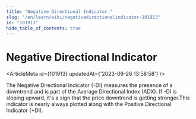 ```yaml
---
title: "Negative Directional Indicator "
slug: "/en/learn/wiki/negativedirectionalindicator-101913"
id: "101913"
hide_table_of_contents: true
---
```



# Negative Directional Indicator 

<ArticleMeta id={101913} updatedAt={'2023-09-26 13:58:58'} />
<div className='border-solid border-b border-t-0 my-4 border-[var(--ifm-color-gray-300)]' />

The Negative Directional Indicator (-DI) measures the presence of a downtrend and is part of the Average Directional Index (ADX). If -DI is sloping upward, it's a sign that the price downtrend is getting stronger.This indicator is nearly always plotted along with the Positive Directional Indicator (+DI).
